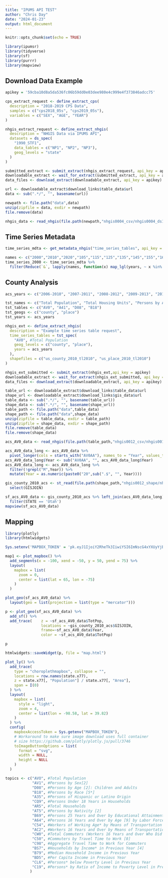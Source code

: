 ```yaml
---
title: "IPUMS API TEST"
author: "Chris Day"
date: "2024-01-23"
output: html_document
---
```


```r
knitr::opts_chunk$set(echo = TRUE)
```

```r
library(ipumsr)
library(tidyverse)
library(sf)
library(purrr)
library(mapview)
```

## Download Data Example
```r
apikey = '59cba10d8a5da536fc06b59dd0e03dee980e4c999e4f373846adcc75'

cps_extract_request <- define_extract_cps(
  description = "2018-2019 CPS Data",
  samples = c("cps2018_05s", "cps2019_05s"),
  variables = c("SEX", "AGE", "YEAR")
)

nhgis_extract_request <- define_extract_nhgis(
  description = "NHGIS Data via IPUMS API",
  datasets = ds_spec(
    "1990_STF1",
    data_tables = c("NP1", "NP2", "NP3"),
    geog_levels = "state"
  )
)
```

```r

submitted_extract <- submit_extract(nhgis_extract_request, api_key = apikey)
downloadable_extract <- wait_for_extract(submitted_extract, api_key = apikey)
data_files <- download_extract(downloadable_extract, api_key = apikey)

url <- downloadable_extract$download_links$table_data$url
data <- sub(".*/", "", basename(url))
```

```r
newpath <- file.path("data",data)
unzip(zipfile = data, exdir = newpath)
file.remove(data)

nhgis_data <- read_nhgis(file.path(newpath,"nhgis0004_csv/nhgis0004_ds120_1990_state.csv"))
```

## Time Series Metadata

```r
time_series_mdta <- get_metadata_nhgis("time_series_tables", api_key = apikey)

names <- c("2000","2010","2020","105","115","125","135","145","155","165","175","185","195","205","215","225")
time_series_2000 <- time_series_mdta %>%
  filter(Reduce(`&`, lapply(names, function(x) map_lgl(years, ~ x %in% .x$name))))
```

## County Analysis

```r
acs_years <- c("2006-2010", "2007-2011", "2008-2012", "2009-2013", "2010-2014", "2011-2015", "2012-2016", "2013-2017", "2014-2018", "2015-2019", "2016-2020", "2017-2021", "2018-2022")

tst_names <- c("Total Population", "Total Housing Units", "Persons by Age [2]: Children and Adults","Persons by Race [5*]")
tst_tables <- c("AV0", "A41", "D08", "B18")
tst_geogs <- c("county", "place")
tst_years <- acs_years

nhgis_ext <- define_extract_nhgis(
  description = "Example time series table request",
  time_series_tables = tst_spec(
    "AV0", #Total Population 
    geog_levels = c("county", "place"),
    years = acs_years
  ),
  shapefiles = c("us_county_2010_tl2010", "us_place_2010_tl2010")
)

nhgis_ext_submitted <- submit_extract(nhgis_ext,api_key = apikey)
downloadable_extract <- wait_for_extract(nhgis_ext_submitted, api_key = apikey)
data_files <- download_extract(downloadable_extract, api_key = apikey)
```

```r
table_url <- downloadable_extract$download_links$table_data$url
shape_url <- downloadable_extract$download_links$gis_data$url
table_data <- sub(".*/", "", basename(table_url))
shape_data <- sub(".*/", "", basename(shape_url))
table_path <- file.path("data",table_data)
shape_path <- file.path("data",shape_data)
unzip(zipfile = table_data, exdir = table_path)
unzip(zipfile = shape_data, exdir = shape_path)
file.remove(table_data)
file.remove(shape_data)
```

```r
acs_AV0_data <- read_nhgis(file.path(table_path,"nhgis0012_csv/nhgis0012_ts_nominal_county.csv")) 

acs_AV0_data_long <- acs_AV0_data %>%
  pivot_longer(cols = starts_with("AV0AA"), names_to = "Year", values_to = "TotPop")
acs_AV0_data_long$Year <- sub("AV0AA", "", acs_AV0_data_long$Year)
acs_AV0_data_long <- acs_AV0_data_long %>%
  filter(!grepl("M",Year)) %>%
  mutate(Year = as.numeric(paste0("20",sub(".$", "", Year))))

gis_county_2010_acs <- st_read(file.path(shape_path,"nhgis0012_shape/nhgis0012_shapefile_tl2010_us_county_2010/US_county_2010.shp")) %>%
  select(GISJOIN)

sf_acs_AV0_data <- gis_county_2010_acs %>% left_join(acs_AV0_data_long) %>%
  filter(STATE == 'Utah')
mapview(sf_acs_AV0_data)
```














## Mapping

```r
library(plotly)
library(htmlwidgets)

Sys.setenv('MAPBOX_TOKEN' = 'pk.eyJ1IjoiY2RheTk3IiwiYSI6ImNscG4xYXUyYjBjaGgya3BqcXFyMnV5anYifQ.fuwqOztKXYj41tpGv-fI2Q')

map1 <- plot_mapbox() %>% 
  add_segments(x = -100, xend = -50, y = 50, yend = 75) %>%
  layout(
    mapbox = list(
      zoom = 0,
      center = list(lat = 65, lon = -75)
    )
  )

plot_geo(sf_acs_AV0_data) %>%
  layout(geo = list(projection = list(type = "mercator")))

p <- plot_geo(sf_acs_AV0_data) %>%
  add_sf() %>%
  add_trace(    z = ~sf_acs_AV0_data$TotPop, 
                locations = ~gis_county_2010_acs$GISJOIN, 
                frame=~sf_acs_AV0_data$Year,
                color = ~sf_acs_AV0_data$TotPop)

p

htmlwidgets::saveWidget(p, file = "map.html")

```

```r
plot_ly() %>%
  add_trace(
    type = "choroplethmapbox", collapse = "",
    locations = row.names(state.x77),
    z = state.x77[, "Population"] / state.x77[, "Area"],
    span = I(0)
  ) %>%
  layout(
    mapbox = list(
      style = "light",
      zoom = 4,
      center = list(lon = -98.58, lat = 39.82)
    )
  ) %>%
  config(
    mapboxAccessToken = Sys.getenv("MAPBOX_TOKEN"),
    # Workaround to make sure image download uses full container
    # size https://github.com/plotly/plotly.js/pull/3746
    toImageButtonOptions = list(
      format = "svg", 
      width = NULL, 
      height = NULL
    )
  )
```

```r
topics <- c("AVO", #Total Population
            "AV1", #Persons by Sex[2]
            "D08", #Persons by Age [2]: Children and Adults
            "B18", #Persons by Race [5*]
            "A35", #Persons of Hispanic or Latino Origin
            "CQ9", #Persons Under 18 Years in Households
            "AR5", #Total Households
            "AT5", #Persons by Nativity [2]
            "B69", #Persons 25 Years and Over by Educational Attainment [3]
            "A64", #Persons 16 Years and Over by Age [9] by Labor Force and Employment Status [6]
            "C54", #Workers of Working Age* by Means of Transportation to Work [9]
            "AC2", #Workers 16 Years and Over by Means of Transportation to Work [18]
            "CW0", #Total Commuters (Workers 16 Years and Over Who Did Not Work from Home)
            "C50", #Commuters by Travel Time to Work [8]
            "C98", #Aggregate Travel Time to Work for Commuters
            "BS7", #Households by Income* in Previous Year [4]
            "B79", #Median Household Income in Previous Year
            "BD5", #Per Capita Income in Previous Year
            "CL6", #Persons* below Poverty Level in Previous Year
            "C19", #Persons* by Ratio of Income to Poverty Level in Previous Year [2]
           )
```

